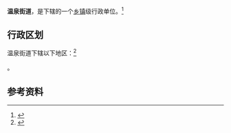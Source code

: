 {{中国乡级行政区|42/12/02/001/000}}

'''温泉街道'''，是{{PRC admin/fullname|42/12/02/001/000|3}}下辖的一个[[乡镇|乡镇]]级行政单位。<ref>{{PRC admin/ref sgc|{{PRC admin/parent|42/12/02/001/000}}}}</ref>

== 行政区划 ==

温泉街道下辖以下地区：<ref>{{PRC admin/ref sgc|42/12/02/001/000}}</ref>

{{PRC admin/children|42/12/02/001/000}}。

== 参考资料 ==

{{reflist}}

{{行政区划小作品}}
{{PRC admin/navcat|42/12/02/001/000}}